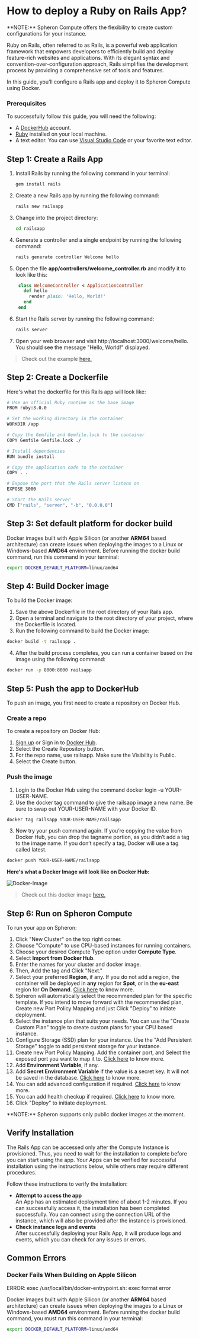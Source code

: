 
# How to deploy a Ruby on Rails App?

<Callout type="info">
  **NOTE:** Spheron Compute offers the flexibility to create custom
  configurations for your instance.
</Callout>

Ruby on Rails, often referred to as Rails, is a powerful web application framework that empowers developers to efficiently build and deploy feature-rich websites and applications. With its elegant syntax and convention-over-configuration approach, Rails simplifies the development process by providing a comprehensive set of tools and features.

In this guide, you’ll configure a Rails app and deploy it to Spheron Compute using Docker.

### Prerequisites

To successfully follow this guide, you will need the following:

- A [DockerHub](https://hub.docker.com/) account.
- [Ruby](https://www.ruby-lang.org/en/documentation/installation/) installed on your local machine.
- A text editor. You can use [Visual Studio Code](https://code.visualstudio.com/) or your favorite text editor.

## Step 1: Create a Rails App

1. Install Rails by running the following command in your terminal:

   ```sh
   gem install rails
   ```

2. Create a new Rails app by running the following command:
   ```sh
   rails new railsapp
   ```
3. Change into the project directory:
   ```sh
   cd railsapp
   ```
4. Generate a controller and a single endpoint by running the following command:
   ```sh
   rails generate controller Welcome hello
   ```
5. Open the file **app/controllers/welcome_controller.rb** and modify it to look like this:
   ```ruby
    class WelcomeController < ApplicationController
      def hello
        render plain: 'Hello, World!'
      end
    end
   ```
6. Start the Rails server by running the following command:
   ```sh
   rails server
   ```
7. Open your web browser and visit http://localhost:3000/welcome/hello. You should see the message "Hello, World!" displayed.

> Check out the example [here.](https://github.com/spheronFdn/docs/tree/main/examples/railsapp)

## Step 2: Create a Dockerfile

Here's what the dockerfile for this Rails app will look like:

```sh
# Use an official Ruby runtime as the base image
FROM ruby:3.0.0

# Set the working directory in the container
WORKDIR /app

# Copy the Gemfile and Gemfile.lock to the container
COPY Gemfile Gemfile.lock ./

# Install dependencies
RUN bundle install

# Copy the application code to the container
COPY . .

# Expose the port that the Rails server listens on
EXPOSE 3000

# Start the Rails server
CMD ["rails", "server", "-b", "0.0.0.0"]
```

## Step 3: Set default platform for docker build

Docker images built with Apple Silicon (or another **ARM64** based architecture) can create issues when deploying the images to a Linux or Windows-based **AMD64** environment.
Before running the docker build command, run this command in your terminal:

```sh
export DOCKER_DEFAULT_PLATFORM=linux/amd64
```

## Step 4: Build Docker image

To build the Docker image:

1. Save the above Dockerfile in the root directory of your Rails app.
2. Open a terminal and navigate to the root directory of your project, where the Dockerfile is located.
3. Run the following command to build the Docker image:

```sh
docker build -t railsapp .
```

4. After the build process completes, you can run a container based on the image using the following command:

```sh
docker run -p 8000:8000 railsapp
```

## Step 5: Push the app to DockerHub

To push an image, you first need to create a repository on Docker Hub.

### Create a repo

To create a repository on Docker Hub:

1. [Sign up](https://www.docker.com/pricing?utm_source=docker&utm_medium=webreferral&utm_campaign=docs_driven_upgrade) or Sign in to [Docker Hub](https://hub.docker.com/).
2. Select the Create Repository button.
3. For the repo name, use railsapp. Make sure the Visibility is Public.
4. Select the Create button.

### Push the image

1. Login to the Docker Hub using the command docker login -u YOUR-USER-NAME.
2. Use the docker tag command to give the railsapp image a new name. Be sure to swap out YOUR-USER-NAME with your Docker ID.

```sh
docker tag railsapp YOUR-USER-NAME/railsapp
```

3. Now try your push command again. If you’re copying the value from Docker Hub, you can drop the tagname portion, as you didn’t add a tag to the image name. If you don’t specify a tag, Docker will use a tag called latest.

```sh
docker push YOUR-USER-NAME/railsapp
```

**Here's what a Docker Image will look like on Docker Hub:**

![Docker-Image](assets/docker-image.png)

> Check out this docker image [here.](https://hub.docker.com/r/rekpero/nft-minter-server/tags)

## Step 6: Run on Spheron Compute

To run your app on Spheron:

1. Click "New Cluster" on the top right corner.
2. Choose "Compute" to use CPU-based instances for running containers.
3. Choose your desired Compute Type option under **Compute Type**.
4. Select **Import from Docker Hub**.
5. Enter the names for your cluster and docker image.
6. Then, Add the tag and Click "Next."
7. Select your preferred **Region**, if any. If you do not add a region, the container will be deployed in **any** region for **Spot**, or in the **eu-east** region for **On Demand**. [Click here](/compute/cluster/compute/#region) to know more.
8. Spheron will automatically select the recommended plan for the specific template. If you intend to move forward with the recommended plan, Create new Port Policy Mapping and just Click "Deploy" to initiate deployment.
9. Select the instance plan that suits your needs. You can use the "Create Custom Plan" toggle to create custom plans for your CPU based instance.
10. Configure Storage (SSD) plan for your instance. Use the "Add Persistent Storage" toggle to add persistent storage for your instance.
11. Create new Port Policy Mapping. Add the container port, and Select the exposed port you want to map it to. [Click here](/compute/cluster/compute/#port-mapping) to know more.
12. Add **Environment Variable**, if any.
13. Add **Secret Environment Variable** if the value is a secret key. It will not be saved in the database. [Click here](/compute/cluster/compute/#environment-variables) to know more.
14. You can add advanced configuration if required. [Click here](/compute/cluster/compute/#advance-configuration) to know more.
15. You can add health checkup if required. [Click here](/compute/cluster/compute/#health-checkup) to know more.
16. Click "Deploy" to initiate deployment.

<Callout type="info">
  **NOTE:** Spheron supports only public docker images at the moment.
</Callout>

## Verify Installation

The Rails App can be accessed only after the Compute Instance is provisioned.
Thus, you need to wait for the installation to complete before you can start using the app.
Your Apps can be verified for successful installation using the instructions below, while others may require different procedures.

Follow these instructions to verify the installation:

- **Attempt to access the app** \
  An App has an estimated deployment time of about 1-2 minutes.
  If you can successfully access it, the installation has been completed successfully.
  You can connect using the connection URL of the instance, which will also be provided after the instance is provisioned.
- **Check instance logs and events** \
  After successfully deploying your Rails App, it will produce logs and events, which you can check for any issues or errors.

## Common Errors

### Docker Fails When Building on Apple Silicon

<Callout type="error">
  ERROR: exec /usr/local/bin/docker-entrypoint.sh: exec format error
</Callout>

Docker images built with Apple Silicon (or another **ARM64** based architecture) can create issues when deploying the images to a Linux or Windows-based **AMD64** environment.
Before running the docker build command, you must run this command in your terminal:

```sh
export DOCKER_DEFAULT_PLATFORM=linux/amd64
```

<Navigation name="Deploy Rails App" />
